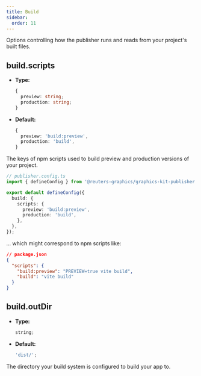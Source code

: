 ```yaml
---
title: Build
sidebar:
  order: 11
---
```


Options controlling how the publisher runs and reads from your project's built files.

## build.scripts

- **Type:**
  ```typescript
  {
    preview: string;
    production: string;
  }
  ```
- **Default:**
  ```typescript
  {
    preview: 'build:preview',
    production: 'build',
  }
  ```

The keys of npm scripts used to build preview and production versions of your project.

```typescript
// publisher.config.ts
import { defineConfig } from '@reuters-graphics/graphics-kit-publisher';

export default defineConfig({
  build: {
    scripts: {
      preview: 'build:preview',
      production: 'build',
    },
  },
});
```

... which might correspond to npm scripts like:

```json
// package.json
{
  "scripts": {
    "build:preview": "PREVIEW=true vite build",
    "build": "vite build"
  }
}
```

## build.outDir

- **Type:**
  ```typescript
  string;
  ```
- **Default:**
  ```typescript
  'dist/';
  ```

The directory your build system is configured to build your app to.
